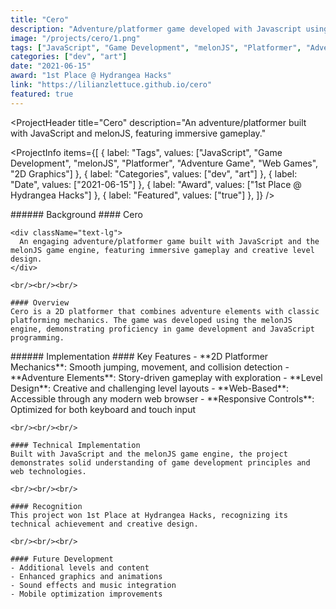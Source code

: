 ```yaml
---
title: "Cero"
description: "Adventure/platformer game developed with Javascript using the melonJS game engine."
image: "/projects/cero/1.png"
tags: ["JavaScript", "Game Development", "melonJS", "Platformer", "Adventure Game", "Web Games", "2D Graphics"]
categories: ["dev", "art"]
date: "2021-06-15"
award: "1st Place @ Hydrangea Hacks"
link: "https://lilianzlettuce.github.io/cero"
featured: true
---
```


<ProjectHeader
  title="Cero"
  description="An adventure/platformer built with JavaScript and melonJS, featuring immersive gameplay."
>
  <ProjectInfo
    items={[
      { label: "Tags", values: ["JavaScript", "Game Development", "melonJS", "Platformer", "Adventure Game", "Web Games", "2D Graphics"] },
      { label: "Categories", values: ["dev", "art"] },
      { label: "Date", values: ["2021-06-15"] },
      { label: "Award", values: ["1st Place @ Hydrangea Hacks"] },
      { label: "Featured", values: ["true"] },
    ]}
  />
</ProjectHeader>

<SplitSection>
  <SectionColumn size={4}>
    ###### Background
  </SectionColumn>
  <SectionColumn size={12}>
    #### Cero

    <div className="text-lg">
      An engaging adventure/platformer game built with JavaScript and the melonJS game engine, featuring immersive gameplay and creative level design.
    </div>

    <br/><br/><br/>

    #### Overview
    Cero is a 2D platformer that combines adventure elements with classic platforming mechanics. The game was developed using the melonJS engine, demonstrating proficiency in game development and JavaScript programming.
  </SectionColumn>
  <SectionColumn size={2}>
  </SectionColumn>
</SplitSection>

<SplitSection>
  <SectionColumn size={4}>
    ###### Implementation
  </SectionColumn>
  <SectionColumn size={12}>
    #### Key Features
    - **2D Platformer Mechanics**: Smooth jumping, movement, and collision detection
    - **Adventure Elements**: Story-driven gameplay with exploration
    - **Level Design**: Creative and challenging level layouts
    - **Web-Based**: Accessible through any modern web browser
    - **Responsive Controls**: Optimized for both keyboard and touch input

    <br/><br/><br/>

    #### Technical Implementation
    Built with JavaScript and the melonJS game engine, the project demonstrates solid understanding of game development principles and web technologies.

    <br/><br/><br/>

    #### Recognition
    This project won 1st Place at Hydrangea Hacks, recognizing its technical achievement and creative design.

    <br/><br/><br/>

    #### Future Development
    - Additional levels and content
    - Enhanced graphics and animations
    - Sound effects and music integration
    - Mobile optimization improvements
  </SectionColumn>
  <SectionColumn size={2}>
  </SectionColumn>
</SplitSection>